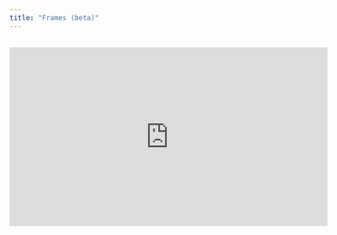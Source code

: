 ```yaml
---
title: "Frames (beta)"
---
```


##

<iframe width="560" height="315" src="https://www.youtube.com/embed/lbxamm5H0O8?si=PcJfjqb7SSJDRH5O" title="YouTube video player" frameborder="0" allow="accelerometer; autoplay; clipboard-write; encrypted-media; gyroscope; picture-in-picture; web-share" referrerpolicy="strict-origin-when-cross-origin" allowfullscreen />

# What are Frames?

Frames act as containers that provide additional control over nested objects with enhanced functionalities. Frames allow you to build everything from individual elements, to entire spaces and UI surfaces.

Similar to Groups, you can adjust the properties of a frame including its dimensions and visibility.

Frames enable other features including constraints, clipping, align and distribute, and additional State Machine capabilities.

<AccordionGroup>
  <Accordion title="Constraints" defaultOpen={false}>
    Objects nested within a Frame can be constrained to any of the Frame’s faces.
  </Accordion>

  <Accordion title="Clipping" defaultOpen={false}>
    Objects nested within a Frame can be clipped by the parent Frame.
  </Accordion>

  <Accordion title="Align and Distribute" defaultOpen={false}>
    Objects nested within a Frame can be aligned and distributed based on the Frame’s boundaries.
  </Accordion>
</AccordionGroup>

## Creating Frames

There are four ways to create Frames in Bezi.

<Note>
  If you have objects selected in your canvas, the Frame will automatically be created around them. If there aren’t any active selections, you can draw a Frame in the viewport.
</Note>

<AccordionGroup>
  <Accordion title="Command Center" defaultOpen={false}>
    1. Select the **Bezi** icon in the top toolbar to open the **Command Center**

    2. Type “fr” into the search bar

    3. Select **Frame** from the dropdown, this will create a Frame in the scene&#x20;
  </Accordion>

  <Accordion title="Toolbar" defaultOpen={false}>
    Select the **Frame** (#) icon in the toolbar to create a Frame in the scene.
  </Accordion>

  <Accordion title="Contextual menu" defaultOpen={false}>
    1. Select an object(s) in the scene

    2. Right-click and select **Frame** from the contextual menu dropdown
  </Accordion>

  <Accordion title="Keyboard shortcut" defaultOpen={false}>
    For macOS type: `opt` + `⌘` + `g`

    For PC type: `ctrl` + `alt` + `g`
  </Accordion>
</AccordionGroup>